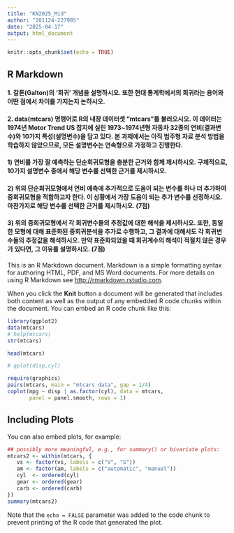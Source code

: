 ```yaml
---
title: "KN2025_Mid"
author: "201124-227985"
date: "2025-04-17"
output: html_document
---
```


```r
knitr::opts_chunk$set(echo = TRUE)
```

## R Markdown

#### 1. 갈톤(Galton)의 ‘회귀’ 개념을 설명하시오. 또한 현대 통계학에서의 회귀라는 용어와 어떤 점에서 차이를 가지는지 논하시오.


#### 2. data(mtcars) 명령어로 R의 내장 데이터셋 “mtcars”를 불러오시오. 이 데이터는 1974년 Motor Trend US 잡지에 실린 1973~1974년형 자동차 32종의 연비(결과변수)와 10가지 특성(설명변수)을 담고 있다. 본 과제에서는 아직 범주형 자료 분석 방법을 학습하지 않았으므로, 모든 설명변수는 연속형으로 가정하고 진행한다.



####  1) 연비를 가장 잘 예측하는 단순회귀모형을 충분한 근거와 함께 제시하시오. 구체적으로, 10가지 설명변수 중에서 해당 변수를 선택한 근거를 제시하시오.
  
####  2) 위의 단순회귀모형에서 연비 예측에 추가적으로 도움이 되는 변수를 하나 더 추가하여 중회귀모형을 적합하고자 한다. 이 상황에서 가장 도움이 되는 추가 변수를 선정하시오. 마찬가지로 해당 변수를 선택한 근거를 제시하시오. (7점)

####  3) 위의 중회귀모형에서 각 회귀변수들의 추정값에 대한 해석을 제시하시오. 또한, 동일한 모형에 대해 표준화된 중회귀분석을 추가로 수행하고, 그 결과에 대해서도 각 회귀변수들의 추정값을 해석하시오. 만약 표준화되었을 때 회귀계수의 해석이 적절치 않은 경우가 있다면, 그 이유를 설명하시오. (7점)

This is an R Markdown document. Markdown is a simple formatting syntax for authoring HTML, PDF, and MS Word documents. For more details on using R Markdown see <http://rmarkdown.rstudio.com>.

When you click the **Knit** button a document will be generated that includes both content as well as the output of any embedded R code chunks within the document. You can embed an R code chunk like this:

```r
library(ggplot2)
data(mtcars)
# help(mtcars)
str(mtcars)

head(mtcars)

# qplot(disp,cyl)

require(graphics)
pairs(mtcars, main = "mtcars data", gap = 1/4)
coplot(mpg ~ disp | as.factor(cyl), data = mtcars,
       panel = panel.smooth, rows = 1)


```

## Including Plots

You can also embed plots, for example:

```r

## possibly more meaningful, e.g., for summary() or bivariate plots:
mtcars2 <- within(mtcars, {
   vs <- factor(vs, labels = c("V", "S"))
   am <- factor(am, labels = c("automatic", "manual"))
   cyl  <- ordered(cyl)
   gear <- ordered(gear)
   carb <- ordered(carb)
})
summary(mtcars2)
```

Note that the `echo = FALSE` parameter was added to the code chunk to prevent printing of the R code that generated the plot.
